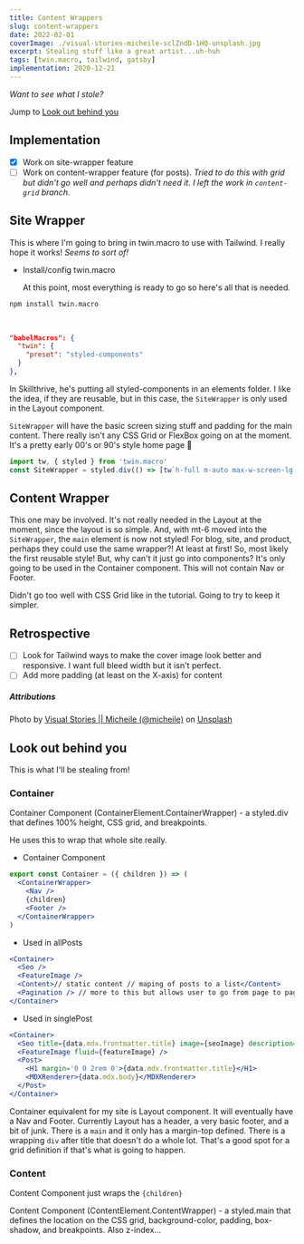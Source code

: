 ```yaml
---
title: Content Wrappers
slug: content-wrappers
date: 2022-02-01
coverImage: ./visual-stories-micheile-sclZndD-1HQ-unsplash.jpg
excerpt: Stealing stuff like a great artist...uh-huh
tags: [twin.macro, tailwind, gatsby]
implementation: 2020-12-21
---
```


<Info>


_Want to see what I stole?_

Jump to [Look out behind you](#look-out-behind-you)

</Info>


## Implementation

- [x] Work on site-wrapper feature
- [ ] Work on content-wrapper feature (for posts). _Tried to do this with grid but didn't go well and perhaps didn't need it. I left the work in `content-grid` branch._

## Site Wrapper

This is where I'm going to bring in twin.macro to use with Tailwind. I really hope it works! _Seems to sort of!_

- Install/config twin.macro

  At this point, most everything is ready to go so here's all that is needed.

```bash
npm install twin.macro
```

<br />

```json
"babelMacros": {
  "twin": {
    "preset": "styled-components"
  }
},
```

In Skillthrive, he's putting all styled-components in an elements folder. I like the idea, if they are reusable, but in this case, the `SiteWrapper` is only used in the Layout component.

`SiteWrapper` will have the basic screen sizing stuff and padding for the main content. There really isn't any CSS Grid or FlexBox going on at the moment. It's a pretty early 00's or 90's style home page 🙂

```jsx
import tw, { styled } from 'twin.macro'
const SiteWrapper = styled.div(() => [tw`h-full m-auto max-w-screen-lg pt-0 px-4 pb-6 mt-6`])
```

## Content Wrapper

This one may be involved. It's not really needed in the Layout at the moment, since the layout is so simple. And, with mt-6 moved into the `SiteWrapper`, the `main` element is now not styled! For blog, site, and product, perhaps they could use the same wrapper?! At least at first! So, most likely the first reusable style! But, why can't it just go into components? It's only going to be used in the Container component. This will not contain Nav or Footer.

<Warning>


Didn't go too well with CSS Grid like in the tutorial. Going to try to keep it simpler.

</Warning>


## Retrospective

- [ ] Look for Tailwind ways to make the cover image look better and responsive. I want full bleed width but it isn't perfect.
- [ ] Add more padding (at least on the X-axis) for content

##### Attributions

Photo by [Visual Stories || Micheile (@micheile)](https://unsplash.com/@micheile?utm_source=unsplash&utm_medium=referral&utm_content=creditCopyText)
on [Unsplash](https://unsplash.com/s/photos/wrapping-paper?utm_source=unsplash&utm_medium=referral&utm_content=creditCopyText)

## Look out behind you

This is what I'll be stealing from!

### Container

Container Component (ContainerElement.ContainerWrapper) - a styled.div that defines 100% height, CSS grid, and breakpoints.

He uses this to wrap that whole site really.

- Container Component

```jsx
export const Container = ({ children }) => (
  <ContainerWrapper>
    <Nav />
    {children}
    <Footer />
  </ContainerWrapper>
)
```

- Used in allPosts

```jsx
<Container>
  <Seo />
  <FeatureImage />
  <Content>// static content // maping of posts to a list</Content>
  <Pagination /> // more to this but allows user to go from page to page
</Container>
```

- Used in singlePost

```jsx
<Container>
  <Seo title={data.mdx.frontmatter.title} image={seoImage} description={data.mdx.frontmatter.excerpt} />
  <FeatureImage fluid={featureImage} />
  <Post>
    <H1 margin='0 0 2rem 0'>{data.mdx.frontmatter.title}</H1>
    <MDXRenderer>{data.mdx.body}</MDXRenderer>
  </Post>
</Container>
```

Container equivalent for my site is Layout component. It will eventually have a Nav and Footer. Currently Layout has a header, a very basic footer, and a bit of junk. There is a `main` and it only has a margin-top defined. There is a wrapping `div` after title that doesn't do a whole lot. That's a good spot for a grid definition if that's what is going to happen.

### Content

Content Component just wraps the `{children}`

Content Component (ContentElement.ContentWrapper) - a styled.main that defines the location on the CSS grid, background-color, padding, box-shadow, and breakpoints. Also z-index…
